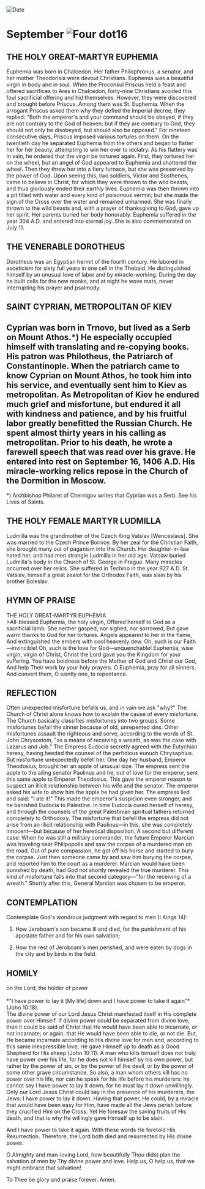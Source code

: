 
<RunningHead />
<Image src="/title-imprint.png" height={68} width={50} alt="Date" className="title-imprint"/>

# <div id="date">September <Image className="four-dot" src="/four-dot.png" height={15} width={15} alt="Four dot" />16</div>

## THE HOLY GREAT-MARTYR EUPHEMIA

Euphemia was born in Chalcedon. Her father Philophronus, a senator, and her mother Theodorisia were devout Christians. Euphemia was a beautiful virgin in body and in soul. When the Proconsul Priscus held a feast and offered sacrifices to Ares in Chalcedon, forty-nine Christians avoided this foul sacrificial offering and hid themselves. However, they were discovered and brought before Priscus. Among them was St. Euphemia. When the arrogant Priscus asked them why they defied the imperial decree, they replied: "Both the emperor's and your command should be obeyed, if they are not contrary to the God of heaven; but if they are contrary to God, they should not only be disobeyed, but should also be opposed." For nineteen consecutive days, Priscus imposed various tortures on them. On the twentieth day he separated Euphemia from the others and began to flatter her for her beauty, attempting to win her over to idolatry. As his flattery was in vain, he ordered that the virgin be tortured again. First, they tortured her on the wheel, but an angel of God appeared to Euphemia and shattered the wheel. Then they threw her into a fiery furnace, but she was preserved by the power of God. Upon seeing this, two soldiers, Victor and Sosthenes, came to believe in Christ, for which they were thrown to the wild beasts, and thus gloriously ended their earthly lives. Euphemia was then thrown into a pit filled with water and every kind of poisonous vermin; but she made the sign of the Cross over the water and remained unharmed. She was finally thrown to the wild beasts and, with a prayer of thanksgiving to God, gave up her spirit. Her parents buried her body honorably. Euphemia suffered in the year 304 A.D. and entered into eternal joy. She is also commemorated on July 11.

## THE VENERABLE DOROTHEUS

Dorotheus was an Egyptian hermit of the fourth century. He labored in asceticism for sixty full years in one cell in the Thebaid. He distinguished himself by an unusual love of labor and by miracle-working. During the day he built cells for the new monks, and at night he wove mats, never interrupting his prayer and psalmody.

## SAINT CYPRIAN, METROPOLITAN OF KIEV

Cyprian was born in Trnovo, but lived as a Serb on Mount Athos.*) He especially occupied himself with translating and re-copying books. His patron was Philotheus, the Patriarch of Constantinople. When the patriarch came to know Cyprian on Mount Athos, he took him into his service, and eventually sent him to Kiev as metropolitan. As Metropolitan of Kiev he endured much grief and misfortune, but endured it all with kindness and patience, and by his fruitful labor greatly benefitted the Russian Church. He spent almost thirty years in his calling as metropolitan. Prior to his death, he wrote a farewell speech that was read over his grave. He entered into rest on September 16, 1406 A.D. His miracle-working relics repose in the Church of the Dormition in Moscow.
--------------------
*)  Archbishop Philaret of Chernigov writes that Cyprian was a Serb.  See his Lives of Saints.

## THE HOLY FEMALE MARTYR LUDMILLA

Ludmilla was the grandmother of the Czech King Vatslav [Wenceslaus]. She was married to the Czech Prince Borivoy. By her zeal for the Christian Faith, she brought many out of paganism into the Church. Her daughter-in-law hated her, and had men strangle Ludmilla in her old age. Vatslav buried Ludmilla's body in the Church of St. George in Prague. Many miracles occurred over her relics. She suffered in Techino in the year 927 A.D. St. Vatslav, himself a great zealot for the Orthodox Faith, was slain by his brother Boleslav.


## HYMN OF PRAISE
<div style={{textAlign:'center', color:'crimson', fontWeight:'bold'}}>
THE HOLY GREAT-MARTYR EUPHEMIA
</div>
>All-blessed Euphemia, the holy virgin,  
Offered herself to God as a sacrificial lamb.  
She neither gasped, nor sighed, nor sorrowed,  
But gave warm thanks to God for her tortures.  
Angels appeared to her in the flame,  
And extinguished the embers with cool heavenly dew.  
Oh, such is our Faith—invincible!  
Oh, such is the love for God—unquenchable!  
Euphemia, wise virgin, virgin of Christ,   
Christ the Lord gave you the Kingdom for your suffering.  
You have boldness before the Mother of God and Christ our God,  
And help Their work by your holy prayers.  
O Euphemia, pray for all sinners,  
And convert them, O saintly one, to repentance.  


## REFLECTION

Often unexpected misfortune befalls us, and in vain we ask "why?" The Church of Christ alone knows how to explain the cause of every misfortune. The Church basically classifies misfortunes into two groups. Some misfortunes befall the sinner because of old, unrepented sins. Other misfortunes assault the righteous and serve, according to the words of St. John Chrysostom, "as a means of receiving a wreath, as was the case with Lazarus and Job." The Empress Eudocia secretly agreed with the Eutychian heresy, having heeded the counsel of the perfidious eunuch Chrysaphius. But misfortune unexpectedly befell her. One day her husband, Emperor Theodosius, brought her an apple of unusual size. The empress sent the apple to the ailing senator Paulinus and he, out of love for the emperor, sent this same apple to Emperor Theodosius. This gave the emperor reason to suspect an illicit relationship between his wife and the senator. The emperor asked his wife to show him the apple he had given her. The empress lied and said: "I ate it!" This made the emperor's suspicion even stronger, and he banished Eudocia to Palestine. In time Eudocia cured herself of heresy, and through the counsels of the great Palestinian spiritual fathers returned completely to Orthodoxy. The misfortune that befell the empress did not arise from an illicit relationship with Paulinus—in this, she was completely innocent—but because of her heretical disposition. A second but different case: When he was still a military commander, the future Emperor Marcian was traveling near Philipopolis and saw the corpse of a murdered man on the road. Out of pure compassion, he got off his horse and started to bury the corpse. Just then someone came by and saw him burying the corpse, and reported him to the court as a murderer. Marcian would have been punished by death, had God not shortly revealed the true murderer. This kind of misfortune falls into that second category—"for the receiving of a wreath." Shortly after this, General Marcian was chosen to be emperor.


## CONTEMPLATION

Contemplate God's wondrous judgment with regard to men (I Kings 14):

1. How Jeroboam's son became ill and died, for the punishment of his apostate father and for his own salvation;

2. How the rest of Jeroboam's men perished, and were eaten by dogs in the city and by birds in the field.


## HOMILY
<div style={{textAlign:'center', color:'crimson', fontWeight:'bold'}}>
on the Lord, the holder of power
</div>
<br />
<div style={{textAlign:'right'}}>
*"I have power to lay it [My life] down and I have power to take it again"* (John 10:18).
</div>
The divine power of our Lord Jesus Christ manifested itself in His complete power over Himself. If divine power could be separated from divine love, then it could be said of Christ that He would have been able to incarnate, or not incarnate; or again, that He would have been able to die, or not die. But, He became incarnate according to His divine love for men and, according to this same inexpressible love, He gave Himself up to death as a Good Shepherd for His sheep (John 10:11). A man who kills himself does not truly have power over his life, for he does not kill himself by his own power, but rather by the power of sin, or by the power of the devil, or by the power of some other grave circumstance. So also, a man whom others kill has no power over his life, nor can he speak for his life before his murderers: he cannot say I have power to lay it down, for he must lay it down unwillingly. Only our Lord Jesus Christ could say in the presence of his murderers, the Jews: I have power to lay it down. Having that power, He could, by a miracle that would have been easy for Him, have made all the Jews perish before they crucified Him on the Cross. Yet He foresaw the saving fruits of His death, and that is why He willingly gave Himself up to be slain.

And I have power to take it again. With these words He foretold His Resurrection. Therefore, the Lord both died and resurrected by His divine power.

O Almighty and man-loving Lord, how beautifully Thou didst plan the salvation of men by Thy divine power and love. Help us, O help us, that we might embrace that salvation!

To Thee be glory and praise forever. Amen.